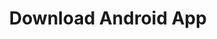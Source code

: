 ---
title: Download Android App
url: https://play.google.com/store/apps/details?id=io.hilos.android&pli=1
icon: android
---
